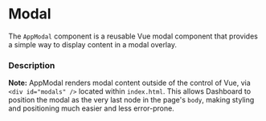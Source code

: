 
<Meta of={AppModalStories} />

# Modal 

The <code>AppModal</code> component is a reusable Vue modal component that provides a simple way to display content in a modal overlay.

### Description

<strong>Note:</strong> AppModal renders modal content outside of the control of Vue, via <code>&lt;div id="modals" /&gt;</code> located within <code>index.html</code>. This allows Dashboard to position the modal as the very last node in the page's <code>body</code>, making styling and positioning much easier and less error-prone. 

<Canvas of={AppModalStories.Default} />
